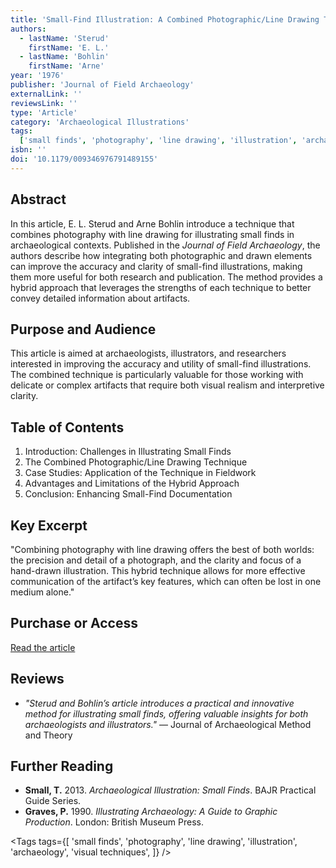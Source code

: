 ```yaml
---
title: 'Small-Find Illustration: A Combined Photographic/Line Drawing Technique'
authors:
  - lastName: 'Sterud'
    firstName: 'E. L.'
  - lastName: 'Bohlin'
    firstName: 'Arne'
year: '1976'
publisher: 'Journal of Field Archaeology'
externalLink: ''
reviewsLink: ''
type: 'Article'
category: 'Archaeological Illustrations'
tags:
  ['small finds', 'photography', 'line drawing', 'illustration', 'archaeology', 'visual techniques']
isbn: ''
doi: '10.1179/009346976791489155'
---
```


## Abstract

In this article, E. L. Sterud and Arne Bohlin introduce a technique that combines photography with line drawing for illustrating small finds in archaeological contexts. Published in the _Journal of Field Archaeology_, the authors describe how integrating both photographic and drawn elements can improve the accuracy and clarity of small-find illustrations, making them more useful for both research and publication. The method provides a hybrid approach that leverages the strengths of each technique to better convey detailed information about artifacts.

## Purpose and Audience

This article is aimed at archaeologists, illustrators, and researchers interested in improving the accuracy and utility of small-find illustrations. The combined technique is particularly valuable for those working with delicate or complex artifacts that require both visual realism and interpretive clarity.

## Table of Contents

1. Introduction: Challenges in Illustrating Small Finds
2. The Combined Photographic/Line Drawing Technique
3. Case Studies: Application of the Technique in Fieldwork
4. Advantages and Limitations of the Hybrid Approach
5. Conclusion: Enhancing Small-Find Documentation

## Key Excerpt

"Combining photography with line drawing offers the best of both worlds: the precision and detail of a photograph, and the clarity and focus of a hand-drawn illustration. This hybrid technique allows for more effective communication of the artifact’s key features, which can often be lost in one medium alone."

## Purchase or Access

[Read the article](https://www.tandfonline.com/doi/abs/10.1179/009346976791489155)

## Reviews

- _"Sterud and Bohlin’s article introduces a practical and innovative method for illustrating small finds, offering valuable insights for both archaeologists and illustrators."_ — Journal of Archaeological Method and Theory

## Further Reading

- **Small, T.** 2013. _Archaeological Illustration: Small Finds_. BAJR Practical Guide Series.
- **Graves, P.** 1990. _Illustrating Archaeology: A Guide to Graphic Production_. London: British Museum Press.

<Tags
  tags={[
    'small finds',
    'photography',
    'line drawing',
    'illustration',
    'archaeology',
    'visual techniques',
  ]}
/>
